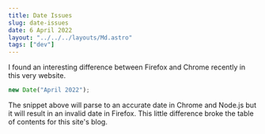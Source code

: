```yaml
---
title: Date Issues
slug: date-issues
date: 6 April 2022
layout: "../../../layouts/Md.astro"
tags: ["dev"]
---
```


I found an interesting difference between Firefox and Chrome recently in this
very website.

```javascript
new Date("April 2022");
```

The snippet above will parse to an accurate date in Chrome and Node.js but it
will result in an invalid date in Firefox. This little difference broke the
table of contents for this site's blog.
